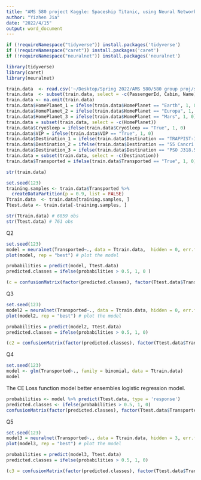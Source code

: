 ```yaml
---
title: "AMS 580 project Kaggle: Spaceship Titanic, using Neural Network"
author: "Yizhen Jia"
date: "2022/4/15"
output: word_document
---
```


```r
if (!requireNamespace("tidyverse")) install.packages('tidyverse')
if (!requireNamespace("caret")) install.packages('caret')
if (!requireNamespace("neuralnet")) install.packages('neuralnet')

library(tidyverse)
library(caret)
library(neuralnet)

```


```r
train.data  <- read.csv('~/Desktop/Spring 2022/AMS 580/580 group proj/spaceship-titanic/spcshipTtn-train.csv')
train.data  <- subset(train.data, select = -c(PassengerId, Cabin, Name))
train.data <- na.omit(train.data)
train.data$HomePlanet_1 = ifelse(train.data$HomePlanet == "Earth", 1, 0)
train.data$HomePlanet_2 = ifelse(train.data$HomePlanet == "Europa", 1, 0)
train.data$HomePlanet_3 = ifelse(train.data$HomePlanet == "Mars", 1, 0)
train.data = subset(train.data, select = -c(HomePlanet))
train.data$CryoSleep = ifelse(train.data$CryoSleep == "True", 1, 0)
train.data$VIP = ifelse(train.data$VIP == "True", 1, 0)
train.data$Destination_1 = ifelse(train.data$Destination == "TRAPPIST-1e", 1, 0)
train.data$Destination_2 = ifelse(train.data$Destination == "55 Cancri e", 1, 0)
train.data$Destination_3 = ifelse(train.data$Destination == "PSO J318.5-22", 1, 0)
train.data = subset(train.data, select = -c(Destination))
train.data$Transported = ifelse(train.data$Transported == "True", 1, 0)

str(train.data)

set.seed(123)
training.samples <- train.data$Transported %>%
  createDataPartition(p = 0.9, list = FALSE)
Ttrain.data  <- train.data[training.samples, ]
Ttest.data <- train.data[-training.samples, ]

str(Ttrain.data) # 6859 obs
str(Ttest.data) # 761 obs
```

Q2
```r
set.seed(123)
model = neuralnet(Transported~., data = Ttrain.data,  hidden = 0, err.fct = "sse", linear.output = F, stepmax=1e7)
plot(model, rep = "best") # plot the model

probabilities = predict(model, Ttest.data)
predicted.classes = ifelse(probabilities > 0.5, 1, 0 )

```

```r
(c = confusionMatrix(factor(predicted.classes), factor(Ttest.data$Transported), positive = "1"))# confusion matrix
```

Q3
```r
set.seed(123)
model2 = neuralnet(Transported~., data = Ttrain.data, hidden = 0, err.fct = "ce", linear.output = F, stepmax=1e7)
plot(model2, rep = "best") # plot the model

probabilities = predict(model2, Ttest.data)
predicted.classes = ifelse(probabilities > 0.5, 1, 0)

(c2 = confusionMatrix(factor(predicted.classes), factor(Ttest.data$Transported), positive = "1")) # confusion matrix
```

Q4
```r
set.seed(123)
model <- glm(Transported~., family = binomial, data = Ttrain.data)
model
```
The CE Loss function model better ensembles logistic regression model.

```r
probabilities <- model %>% predict(Ttest.data, type = 'response')
predicted.classes <- ifelse(probabilities > 0.5, 1, 0)
confusionMatrix(factor(predicted.classes), factor(Ttest.data$Transported), positive = '1')
```

Q5
```r
set.seed(123)
model3 = neuralnet(Transported~., data = Ttrain.data, hidden = 3, err.fct = "sse", linear.output = F,stepmax=1e7)
plot(model3, rep = "best") # plot the model

probabilities = predict(model3, Ttest.data)
predicted.classes = ifelse(probabilities > 0.5, 1, 0)

(c3 = confusionMatrix(factor(predicted.classes), factor(Ttest.data$Transported), positive = "1")) # confusion matrix


```

